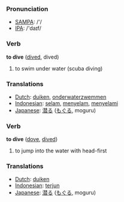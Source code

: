 === Pronunciation ===
*[[w:SAMPA|SAMPA]]: /'/
*[[w:IPA|IPA]]: /'daɪf/

=== Verb ===

'''to dive''' ([[dived]], dived)

# to swim under water (scuba diving)

=== Translations ===
*[[Dutch]]: [[duiken]], [[onderwaterzwemmen]]
*[[Indonesian]]: [[selam]], [[selam|menyelam]], [[selam|menyelami]]
*[[Japanese]]: [[潜る]] ([[もぐる]], moguru)

=== Verb ===

'''to dive''' ([[dove]], [[dived]])

# to jump into the water with head-first

=== Translations ===
*[[Dutch]]: [[duiken]]
*[[Indonesian]]: [[terjun]]
*[[Japanese]]: [[潜る]] ([[もぐる]], moguru)